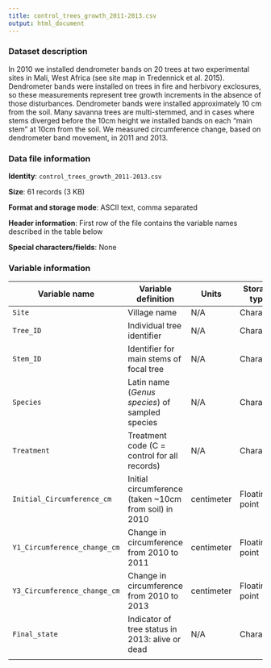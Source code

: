 ```yaml
---
title: control_trees_growth_2011-2013.csv
output: html_document
---
```

### Dataset description
In 2010 we installed dendrometer bands on 20 trees at two experimental sites in Mali, West Africa (see site map in Tredennick et al. 2015). Dendrometer bands were installed on trees in fire and herbivory exclosures, so these measurements represent tree growth increments in the absence of those disturbances. Dendrometer bands were installed approximately 10 cm from the soil. Many savanna trees are multi-stemmed, and in cases where stems diverged before the 10cm height we installed bands on each "main stem" at 10cm from the soil. We measured circumference change, based on dendrometer band movement, in 2011 and 2013.

### Data file information
**Identity**: `control_trees_growth_2011-2013.csv`

**Size**: 61 records (3 KB)

**Format and storage mode**: ASCII text, comma separated

**Header information**: First row of the file contains the variable names described in the table below

**Special characters/fields**: None

### Variable information
| Variable name | Variable definition | Units | Storage type | Precision |
| ------------- | ------------------- | ----- | ------------ | --------- |
| `Site` | Village name | N/A | Character | N/A |
| `Tree_ID` | Individual tree identifier | N/A | Character | N/A |
| `Stem_ID` | Identifier for main stems of focal tree | N/A | Character | N/A |
| `Species` | Latin name (_Genus_ _species_) of sampled species | N/A | Character | N/A |
| `Treatment` | Treatment code (C = control for all records) | N/A | Character | N/A |
| `Initial_Circumference_cm` | Initial circumference (taken ~10cm from soil) in 2010 | centimeter | Floating point | 0.1 |
| `Y1_Circumference_change_cm` | Change in circumference from 2010 to 2011 | centimeter | Floating point | 0.1 |
| `Y3_Circumference_change_cm` | Change in circumference from 2010 to 2013 | centimeter | Floating point | 0.1 |
| `Final_state` | Indicator of tree status in 2013: alive or dead | N/A | Character | N/A |
|  |  |  |  |  |